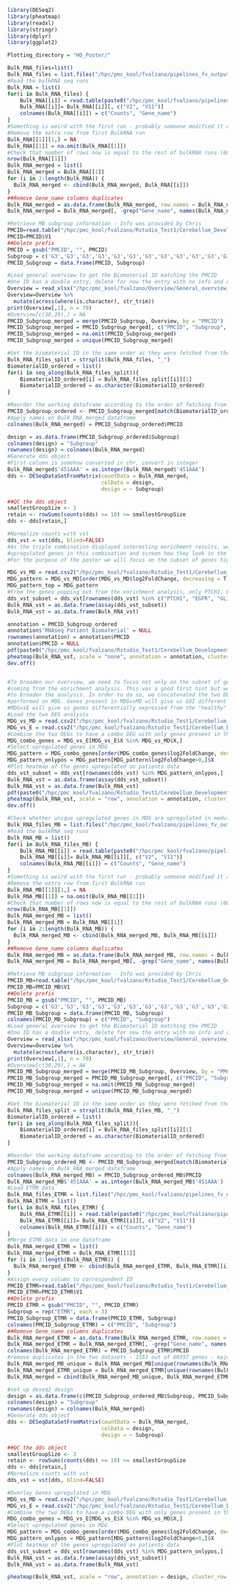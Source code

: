 ```r
library(DESeq2)
library(pheatmap)
library(readxl)
library(stringr)
library(dplyr)
library(ggplot2)
```
```r
Plotting_directory = "HD_Poster/"
```
```r
Bulk_RNA_files=list()
Bulk_RNA_files = list.files("/hpc/pmc_kool/fvalzano/pipelines_fv_output/Data_fetching/Requests/20240829_Chris")
#Read the bulkRNA seq runs
Bulk_RNA = list()
for(i in Bulk_RNA_files) {
    Bulk_RNA[[i]] = read.table(paste0("/hpc/pmc_kool/fvalzano/pipelines_fv_output/Data_fetching/Requests/20240829_Chris/", i))
    Bulk_RNA[[i]]= Bulk_RNA[[i]][, c("V2", "V11")]
    colnames(Bulk_RNA[[i]]) = c("Counts", "Gene_name")
}
#Something is weird with the first run - probably someone modified it and saved it?
#Remove the extra row from first BulkRNA run
Bulk_RNA[[1]][1,] = NA
Bulk_RNA[[1]] = na.omit(Bulk_RNA[[1]])
#Check that number of rows now is equal to the rest of bulkRNA runs (60357)
nrow(Bulk_RNA[[1]])
Bulk_RNA_merged = list()
Bulk_RNA_merged = Bulk_RNA[[1]]
for (i in 2:length(Bulk_RNA)) {
  Bulk_RNA_merged <- cbind(Bulk_RNA_merged, Bulk_RNA[[i]])
}
##Remove Gene_name columns duplicates
Bulk_RNA_merged = as.data.frame(Bulk_RNA_merged, row.names = Bulk_RNA_merged$Gene_name)
Bulk_RNA_merged = Bulk_RNA_merged[, -grep("Gene_name", names(Bulk_RNA_merged))]

#Retrieve MB subgroup information - Info was provided by Chris
PMCID=read.table("/hpc/pmc_kool/fvalzano/Rstudio_Test1/Cerebellum_Development/DESEQ2_Analysis/List_PMCID_MB_PMC/PMCID.txt")
PMCID=PMCID$V1
##Delete prefix
PMCID = gsub("PMCID", "", PMCID)
Subgroup = c('G3','G3','G3','G3','G3','G3','G3','G3','G3','G3','G3','G3','G3','G3','G3','G3','G3','G3','G4','G4','G4','G4','G4','G4','G4','G4','G4','G4','G4','G4','G4','G4','G4','G4','G4','G4','G4','G4','G4','G4','G4','G4','G4','G4','SHH','SHH','SHH','SHH','SHH','SHH','SHH','SHH','SHH','SHH','SHH','SHH','SHH','Wnt','Wnt','Wnt','Wnt','Wnt','Wnt','Wnt','Wnt','Wnt','Wnt')
PMCID_Subgroup = data.frame(PMCID, Subgroup)

#Load general overview to get the Biomaterial ID matching the PMCID
#One ID has a double entry, delete for now the entry with no info and use the one we are sure is a primary tumor
Overview = read_xlsx("/hpc/pmc_kool/fvalzano/Overview/General_overview_patient_seqdata_ForHPC.xlsx")
Overview=Overview %>% 
  mutate(across(where(is.character), str_trim))
print(Overview[,1], n = 70)
#Overview[c(30,29),] = NA
PMCID_Subgroup_merged = merge(PMCID_Subgroup, Overview, by = "PMCID")
PMCID_Subgroup_merged = PMCID_Subgroup_merged[, c("PMCID", "Subgroup", "RNAseq Patient Biomaterial")]
PMCID_Subgroup_merged = na.omit(PMCID_Subgroup_merged)
PMCID_Subgroup_merged = unique(PMCID_Subgroup_merged)

#Get the biomaterial ID in the same order as they were fetched from the bioinformatic server
Bulk_RNA_files_split = strsplit(Bulk_RNA_files, "_")
BiomaterialID_ordered = list()
for(i in seq_along(Bulk_RNA_files_split)){
    BiomaterialID_ordered[i] = Bulk_RNA_files_split[[i]][1]
    BiomaterialID_ordered = as.character(BiomaterialID_ordered)
}

#Reorder the working dataframe according to the order of fetching from the bioinformatic server
PMCID_Subgroup_ordered <- PMCID_Subgroup_merged[match(BiomaterialID_ordered, PMCID_Subgroup_merged$'RNAseq Patient Biomaterial'), ]
#Apply names on Bulk_RNA_merged dataframe
colnames(Bulk_RNA_merged) = PMCID_Subgroup_ordered$PMCID
```
```r
design = as.data.frame(PMCID_Subgroup_ordered$Subgroup)
colnames(design) = "Subgroup"
rownames(design) = colnames(Bulk_RNA_merged)
#Generate dds object
#First column is somehow converted in chr, convert in integer
Bulk_RNA_merged$'451AAA' = as.integer(Bulk_RNA_merged$'451AAA')
dds <- DESeqDataSetFromMatrix(countData = Bulk_RNA_merged,
                              colData = design,
                              design = ~ Subgroup)
```
```r
##QC the dds object
smallestGroupSize <- 3
retain <- rowSums(counts(dds) >= 10) >= smallestGroupSize
dds <- dds[retain,]
```
```r
#Normalize counts with vst
dds_vst = vst(dds, blind=FALSE)
#As the triple combination displayed interesting enrichment results, we will focus on the
#upregulated genes in this combination and screen how they look in the patients.
#For the purpose of the poster we will focus on the subset of genes highlighted in the enrichment results

MDG_vs_MD = read.csv2("/hpc/pmc_kool/fvalzano/Rstudio_Test1/Cerebellum_Development/DESEQ2_Analysis/DESeq2_MYCN_MYCN-DNTP53_MYCN-DNTP53-GLI2/MYCN_DNTP53_GLI2_vs_MYCN.DNTP53.csv")
MDG_pattern = MDG_vs_MD[order(MDG_vs_MD$log2FoldChange, decreasing = T),]
MDG_pattern_top = MDG_pattern
#From the genes popping out from the enrichment analysis, only PTCH1, EGFR and GLI2 are significant in the comparison between MDG vs E
dds_vst_subset = dds_vst[rownames(dds_vst) %in% c("PTCH1", "EGFR", "GLI2"),]
Bulk_RNA_vst = as.data.frame(assay(dds_vst_subset))
Bulk_RNA_vst = as.data.frame(Bulk_RNA_vst)

annotation = PMCID_Subgroup_ordered
annotation$'RNAseq Patient Biomaterial' = NULL
rownames(annotation) = annotation$PMCID
annotation$PMCID = NULL
pdf(paste0("/hpc/pmc_kool/fvalzano/Rstudio_Test1/Cerebellum_Development/DESEQ2_Analysis/DESeq2_MYCN_MYCN-DNTP53_MYCN-DNTP53-GLI2/Plots/", Plotting_directory, "Overlay_patients_Heatmap_sub.pdf"), height = 2.5, width = 7.5)
pheatmap(Bulk_RNA_vst, scale = "none", annotation = annotation, cluster_row = T, cluster_col = T, show_colnames = F, color=colorRampPalette(c("white", "pink", "red"))(100))
dev.off()


#To broaden our overview, we need to focus not only on the subset of genes
#coming from the enrichment analysis. This was a good first hint but we need
#to broaden the analysis. In order to do so, we concatenated the two DEG analysis
#performed on MDG. Genes present in MDGvsMD will give us GOI different in the two models
#MDGvsE will give us genes differentially expressed from the "healthy" ctrl.
#Load the two DEG analysis
MDG_vs_MD = read.csv2("/hpc/pmc_kool/fvalzano/Rstudio_Test1/Cerebellum_Development/DESEQ2_Analysis/DESeq2_MYCN_MYCN-DNTP53_MYCN-DNTP53-GLI2/MYCN_DNTP53_GLI2_vs_MYCN.DNTP53.csv")
MDG_vs_E = read.csv2("/hpc/pmc_kool/fvalzano/Rstudio_Test1/Cerebellum_Development/DESEQ2_Analysis/DESeq2_MYCN_MYCN-DNTP53_MYCN-DNTP53-GLI2/MYCN_DNTP53_GLI2_vs_EMPTY.csv")
#Combine the two DEGs to have a combo DEG with only genes present in the two
MDG_combo_genes = MDG_vs_E[MDG_vs_E$X %in% MDG_vs_MD$X,]
#Select upregulated genes in MDG
MDG_pattern = MDG_combo_genes[order(MDG_combo_genes$log2FoldChange, decreasing = T),]
MDG_pattern_onlypos = MDG_pattern[MDG_pattern$log2FoldChange>0,]$X
#Plot heatmap of the genes upregulated on patients data
dds_vst_subset = dds_vst[rownames(dds_vst) %in% MDG_pattern_onlypos,]
Bulk_RNA_vst = as.data.frame(assay(dds_vst_subset))
Bulk_RNA_vst = as.data.frame(Bulk_RNA_vst)
pdf(paste0("/hpc/pmc_kool/fvalzano/Rstudio_Test1/Cerebellum_Development/DESEQ2_Analysis/DESeq2_MYCN_MYCN-DNTP53_MYCN-DNTP53-GLI2/Plots/", Plotting_directory, "Overlay_patients_Heatmap_MDG_unique_upregulated.pdf"), height = 20, width = 12.5)
pheatmap(Bulk_RNA_vst, scale = "row", annotation = annotation, cluster_row = T, cluster_col = T, show_colnames = F, color=colorRampPalette(c("blue", "white", "red"))(100))
dev.off()

#Check whether unique upregulated genes in MDG are upregulated in medulloblastoma compared to ETMR
Bulk_RNA_files_MB = list.files("/hpc/pmc_kool/fvalzano/pipelines_fv_output/Data_fetching/Requests/20240829_Chris")
#Read the bulkRNA seq runs
Bulk_RNA_MB = list()
for(i in Bulk_RNA_files_MB) {
    Bulk_RNA_MB[[i]] = read.table(paste0("/hpc/pmc_kool/fvalzano/pipelines_fv_output/Data_fetching/Requests/20240829_Chris/", i))
    Bulk_RNA_MB[[i]]= Bulk_RNA_MB[[i]][, c("V2", "V11")]
    colnames(Bulk_RNA_MB[[i]]) = c("Counts", "Gene_name")
}
#Something is weird with the first run - probably someone modified it and saved it?
#Remove the extra row from first BulkRNA run
Bulk_RNA_MB[[1]][1,] = NA
Bulk_RNA_MB[[1]] = na.omit(Bulk_RNA_MB[[1]])
#Check that number of rows now is equal to the rest of bulkRNA runs (60357)
nrow(Bulk_RNA_MB[[1]])
Bulk_RNA_merged_MB = list()
Bulk_RNA_merged_MB = Bulk_RNA_MB[[1]]
for (i in 2:length(Bulk_RNA_MB)) {
  Bulk_RNA_merged_MB <- cbind(Bulk_RNA_merged_MB, Bulk_RNA_MB[[i]])
}
##Remove Gene_name columns duplicates
Bulk_RNA_merged_MB = as.data.frame(Bulk_RNA_merged_MB, row.names = Bulk_RNA_merged_MB$Gene_name)
Bulk_RNA_merged_MB = Bulk_RNA_merged_MB[, -grep("Gene_name", names(Bulk_RNA_merged_MB))]

#Retrieve MB subgroup information - Info was provided by Chris
PMCID_MB=read.table("/hpc/pmc_kool/fvalzano/Rstudio_Test1/Cerebellum_Development/DESEQ2_Analysis/List_PMCID_PMC/PMCID_MB.txt")
PMCID_MB=PMCID_MB$V1
##Delete prefix
PMCID_MB = gsub("PMCID", "", PMCID_MB)
Subgroup = c('G3','G3','G3','G3','G3','G3','G3','G3','G3','G3','G3','G3','G3','G3','G3','G3','G3','G3','G4','G4','G4','G4','G4','G4','G4','G4','G4','G4','G4','G4','G4','G4','G4','G4','G4','G4','G4','G4','G4','G4','G4','G4','G4','G4','SHH','SHH','SHH','SHH','SHH','SHH','SHH','SHH','SHH','SHH','SHH','SHH','SHH','Wnt','Wnt','Wnt','Wnt','Wnt','Wnt','Wnt','Wnt','Wnt','Wnt')
PMCID_MB_Subgroup = data.frame(PMCID_MB, Subgroup)
colnames(PMCID_MB_Subgroup) = c("PMCID", "Subgroup")
#Load general overview to get the Biomaterial ID matching the PMCID
#One ID has a double entry, delete for now the entry with no info and use the one we are sure is a primary tumor
Overview = read_xlsx("/hpc/pmc_kool/fvalzano/Overview/General_overview_patient_seqdata_ForHPC.xlsx")
Overview=Overview %>% 
  mutate(across(where(is.character), str_trim))
print(Overview[,1], n = 70)
#Overview[c(30,29),] = NA
PMCID_MB_Subgroup_merged = merge(PMCID_MB_Subgroup, Overview, by = "PMCID")
PMCID_MB_Subgroup_merged = PMCID_MB_Subgroup_merged[, c("PMCID", "Subgroup", "RNAseq Patient Biomaterial")]
PMCID_MB_Subgroup_merged = na.omit(PMCID_MB_Subgroup_merged)
PMCID_MB_Subgroup_merged = unique(PMCID_MB_Subgroup_merged)

#Get the biomaterial ID in the same order as they were fetched from the bioinformatic server
Bulk_RNA_files_split = strsplit(Bulk_RNA_files_MB, "_")
BiomaterialID_ordered = list()
for(i in seq_along(Bulk_RNA_files_split)){
    BiomaterialID_ordered[i] = Bulk_RNA_files_split[[i]][1]
    BiomaterialID_ordered = as.character(BiomaterialID_ordered)
}

#Reorder the working dataframe according to the order of fetching from the bioinformatic server
PMCID_Subgroup_ordered_MB <- PMCID_MB_Subgroup_merged[match(BiomaterialID_ordered, PMCID_MB_Subgroup_merged$'RNAseq Patient Biomaterial'), ]
#Apply names on Bulk_RNA_merged dataframe
colnames(Bulk_RNA_merged_MB) = PMCID_Subgroup_ordered_MB$PMCID
Bulk_RNA_merged_MB$'451AAA' = as.integer(Bulk_RNA_merged_MB$'451AAA')
#Load ETMR data
Bulk_RNA_files_ETMR = list.files("/hpc/pmc_kool/fvalzano/pipelines_fv_output/Data_fetching/Requests/20240906_Francesco")
Bulk_RNA_ETMR = list()
for(i in Bulk_RNA_files_ETMR) {
    Bulk_RNA_ETMR[[i]] = read.table(paste0("/hpc/pmc_kool/fvalzano/pipelines_fv_output/Data_fetching/Requests/20240906_Francesco/", i))
    Bulk_RNA_ETMR[[i]]= Bulk_RNA_ETMR[[i]][, c("V2", "V11")]
    colnames(Bulk_RNA_ETMR[[i]]) = c("Counts", "Gene_name")
}
#Merge ETMR data in one dataframe
Bulk_RNA_merged_ETMR = list()
Bulk_RNA_merged_ETMR = Bulk_RNA_ETMR[[1]]
for (i in 2:length(Bulk_RNA_ETMR)) {
  Bulk_RNA_merged_ETMR <- cbind(Bulk_RNA_merged_ETMR, Bulk_RNA_ETMR[[i]])
}
#Assign every column to correspondent ID
PMCID_ETMR=read.table("/hpc/pmc_kool/fvalzano/Rstudio_Test1/Cerebellum_Development/DESEQ2_Analysis/List_PMCID_PMC/PMCID_ETMR.txt")
PMCID_ETMR=PMCID_ETMR$V1
##Delete prefix
PMCID_ETMR = gsub("PMCID", "", PMCID_ETMR)
Subgroup = rep("ETMR", each = 3)
PMCID_Subgroup_ETMR = data.frame(PMCID_ETMR, Subgroup)
colnames(PMCID_Subgroup_ETMR) = c("PMCID", "Subgroup")
##Remove Gene_name columns duplicates
Bulk_RNA_merged_ETMR = as.data.frame(Bulk_RNA_merged_ETMR, row.names = Bulk_RNA_merged_ETMR$Gene_name)
Bulk_RNA_merged_ETMR = Bulk_RNA_merged_ETMR[, -grep("Gene_name", names(Bulk_RNA_merged_ETMR))]
colnames(Bulk_RNA_merged_ETMR) = PMCID_Subgroup_ETMR$PMCID
#remove duplicates in the two datasets - 1553 out of 60357 genes - majority of these genes have 0 counts so it won't be impactful getting rid of these
Bulk_RNA_merged_MB_unique = Bulk_RNA_merged_MB[unique(rownames(Bulk_RNA_merged_MB)),]
Bulk_RNA_merged_ETMR_unique = Bulk_RNA_merged_ETMR[unique(rownames(Bulk_RNA_merged_ETMR)),]
Bulk_RNA_merged = cbind(Bulk_RNA_merged_MB_unique, Bulk_RNA_merged_ETMR_unique)

#set up deseq2 design
design = as.data.frame(c(PMCID_Subgroup_ordered_MB$Subgroup, PMCID_Subgroup_ETMR$Subgroup))
colnames(design) = "Subgroup"
rownames(design) = colnames(Bulk_RNA_merged)
#Generate dds object
dds <- DESeqDataSetFromMatrix(countData = Bulk_RNA_merged,
                              colData = design,
                              design = ~ Subgroup)

##QC the dds object
smallestGroupSize <- 3
retain <- rowSums(counts(dds) >= 10) >= smallestGroupSize
dds <- dds[retain,]
#Normalize counts with vst
dds_vst = vst(dds, blind=FALSE)

#Overlay Genes upregulated in MDG
MDG_vs_MD = read.csv2("/hpc/pmc_kool/fvalzano/Rstudio_Test1/Cerebellum_Development/DESEQ2_Analysis/DESeq2_MYCN_MYCN-DNTP53_MYCN-DNTP53-GLI2/MYCN_DNTP53_GLI2_vs_MYCN.DNTP53.csv")
MDG_vs_E = read.csv2("/hpc/pmc_kool/fvalzano/Rstudio_Test1/Cerebellum_Development/DESEQ2_Analysis/DESeq2_MYCN_MYCN-DNTP53_MYCN-DNTP53-GLI2/MYCN_DNTP53_GLI2_vs_EMPTY.csv")
#Combine the two DEGs to have a combo DEG with only genes present in the two
MDG_combo_genes = MDG_vs_E[MDG_vs_E$X %in% MDG_vs_MD$X,]
#Select upregulated genes in MDG
MDG_pattern = MDG_combo_genes[order(MDG_combo_genes$log2FoldChange, decreasing = T),]
MDG_pattern_onlypos = MDG_pattern[MDG_pattern$log2FoldChange>0,]$X
#Plot heatmap of the genes upregulated on patients data
dds_vst_subset = dds_vst[rownames(dds_vst) %in% MDG_pattern_onlypos,]
Bulk_RNA_vst = as.data.frame(assay(dds_vst_subset))
Bulk_RNA_vst = as.data.frame(Bulk_RNA_vst)

pheatmap(Bulk_RNA_vst, scale = "row", annotation = design, cluster_row = T, cluster_col = T, show_colnames = F, color=colorRampPalette(c("blue", "white", "red"))(100))
```
